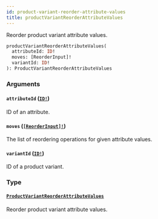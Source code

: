 ```yaml
---
id: product-variant-reorder-attribute-values
title: productVariantReorderAttributeValues
---
```


Reorder product variant attribute values.

```graphql
productVariantReorderAttributeValues(
  attributeId: ID!
  moves: [ReorderInput]!
  variantId: ID!
): ProductVariantReorderAttributeValues

```

### Arguments

#### `attributeId` ([`ID!`](/developer/api-reference/scalars/id))

ID of an attribute.

#### `moves` ([`[ReorderInput]!`](/developer/api-reference/inputs/reorder-input))

The list of reordering operations for given attribute values.

#### `variantId` ([`ID!`](/developer/api-reference/scalars/id))

ID of a product variant.

### Type

#### [`ProductVariantReorderAttributeValues`](/developer/api-reference/objects/product-variant-reorder-attribute-values)

Reorder product variant attribute values.

